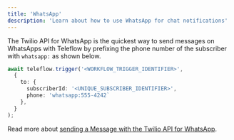 ```yaml
---
title: 'WhatsApp'
description: 'Learn about how to use WhatsApp for chat notifications'
---
```


The Twilio API for WhatsApp is the quickest way to send messages on WhatsApps with Teleflow by prefixing the phone number of the subscriber with `whatsapp:` as shown below.

```ts
await teleflow.trigger('<WORKFLOW_TRIGGER_IDENTIFIER>',
  {
    to: {
      subscriberId: '<UNIQUE_SUBSCRIBER_IDENTIFIER>',
      phone: 'whatsapp:555-4242`
    },
  }
);
```

Read more about [sending a Message with the Twilio API for WhatsApp](https://www.twilio.com/docs/whatsapp/tutorial).
